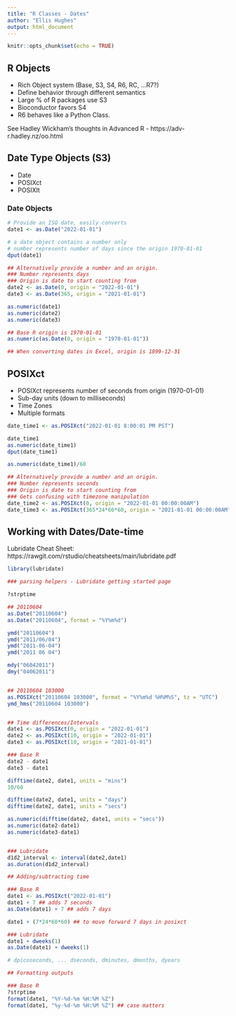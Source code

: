 ```yaml
---
title: "R Classes - Dates"
author: "Ellis Hughes"
output: html_document
---
```


```r
knitr::opts_chunk$set(echo = TRUE)
```

## R Objects

- Rich Object system (Base, S3, S4, R6, RC, ...R7?)
- Define behavior through different semantics
- Large % of R packages use S3
- Bioconductor favors S4
- R6 behaves like a Python Class.

See Hadley Wickham's thoughts in Advanced R -
https://adv-r.hadley.nz/oo.html

## Date Type Objects (S3)

- Date
- POSIXct
- POSIXlt

### Date Objects

```r

# Provide an ISO date, easily converts
date1 <- as.Date("2022-01-01")

# a date object contains a number only
# number represents number of days since the origin 1970-01-01
dput(date1)

## Alternatively provide a number and an origin. 
### Number represents days
### Origin is date to start counting from
date2 <- as.Date(0, origin = "2022-01-01")
date3 <- as.Date(365, origin = "2021-01-01")

as.numeric(date1)
as.numeric(date2)
as.numeric(date3)

## Base R origin is 1970-01-01
as.numeric(as.Date(0, origin = "1970-01-01"))

## When converting dates in Excel, origin is 1899-12-31


```

## POSIXct

- POSIXct represents number of seconds from origin (1970-01-01)
- Sub-day units (down to milliseconds)
- Time Zones
- Multiple formats
  
```r

date_time1 <- as.POSIXct("2022-01-01 8:00:01 PM PST") 

date_time1
as.numeric(date_time1)
dput(date_time1)

as.numeric(date_time1)/60

## Alternatively provide a number and an origin. 
### Number represents seconds
### Origin is date to start counting from
### Gets confusing with timezone manipulation
date_time2 <- as.POSIXct(0, origin = "2022-01-01 00:00:00AM")
date_time3 <- as.POSIXct(365*24*60*60, origin = "2021-01-01 00:00:00AM", tz = "UTC")

```


## Working with Dates/Date-time

Lubridate Cheat Sheet: https://rawgit.com/rstudio/cheatsheets/main/lubridate.pdf

```r

library(lubridate)

### parsing helpers - Lubridate getting started page 

?strptime

## 20110604
as.Date("20110604")
as.Date("20110604", format = "%Y%m%d")

ymd("20110604")
ymd("2011/06/04")
ymd("2011-06-04")
ymd("2011 06 04")

mdy("06042011")
dmy("04062011")


## 20110604 103000
as.POSIXct("20110604 103000", format = "%Y%m%d %H%M%S", tz = "UTC")
ymd_hms("20110604 103000")


## Time differences/Intervals
date1 <- as.POSIXct(0, origin = "2022-01-01")
date2 <- as.POSIXct(10, origin = "2022-01-01")
date3 <- as.POSIXct(10, origin = "2021-01-01")

### Base R
date2 - date1
date3 - date1

difftime(date2, date1, units = "mins")
10/60

difftime(date2, date1, units = "days")
difftime(date2, date1, units = "secs")

as.numeric(difftime(date2, date1, units = "secs"))
as.numeric(date2-date1)
as.numeric(date3-date1)


### Lubridate
d1d2_interval <- interval(date2,date1)
as.duration(d1d2_interval)

## Adding/subtracting time

### Base R
date1 <- as.POSIXct("2022-01-01")
date1 + 7 ## adds 7 seconds
as.Date(date1) + 7 ## adds 7 days

date1 + (7*24*60*60) ## to move forward 7 days in posixct

### Lubridate
date1 + dweeks(1)
as.Date(date1) + dweeks(1)

# dpicoseconds, ... dseconds, dminutes, dmonths, dyears

## Formatting outputs

### Base R
?strptime
format(date1, "%Y-%d-%m %H:%M %Z")
format(date1, "%y-%d-%m %H:%M %Z") ## case matters

```




